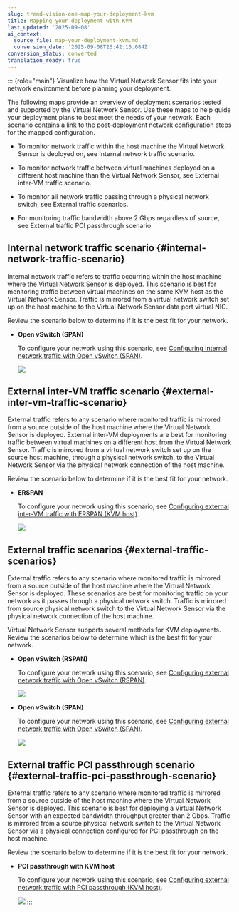```yaml
---
slug: trend-vision-one-map-your-deployment-kvm
title: Mapping your deployment with KVM
last_updated: '2025-09-08'
ai_context:
  source_file: map-your-deployment-kvm.md
  conversion_date: '2025-09-08T23:42:16.084Z'
conversion_status: converted
translation_ready: true
---
```


::: {role="main"}
Visualize how the Virtual Network Sensor fits into your network environment before planning your deployment.

The following maps provide an overview of deployment scenarios tested and supported by the Virtual Network Sensor. Use these maps to help guide your deployment plans to best meet the needs of your network. Each scenario contains a link to the post-deployment network configuration steps for the mapped configuration.

- To monitor network traffic within the host machine the Virtual Network Sensor is deployed on, see Internal network traffic scenario.

- To monitor network traffic between virtual machines deployed on a different host machine than the Virtual Network Sensor, see External inter-VM traffic scenario.

- To monitor all network traffic passing through a physical network switch, see External traffic scenarios.

- For monitoring traffic bandwidth above 2 Gbps regardless of source, see External traffic PCI passthrough scenario.

## Internal network traffic scenario {#internal-network-traffic-scenario}

Internal network traffic refers to traffic occurring within the host machine where the Virtual Network Sensor is deployed. This scenario is best for monitoring traffic between virtual machines on the same KVM host as the Virtual Network Sensor. Traffic is mirrored from a virtual network switch set up on the host machine to the Virtual Network Sensor data port virtual NIC.

Review the scenario below to determine if it is the best fit for your network.

- **Open vSwitch (SPAN)**

  To configure your network using this scenario, see [Configuring internal network traffic with Open vSwitch (SPAN)](internal-traffic-open-vswitch-span.mdx).

  ![](/images/KVM_Internal=GUID-74d00452-ba8d-42cd-8116-0a29f611fd33.webp)

## External inter-VM traffic scenario {#external-inter-vm-traffic-scenario}

External traffic refers to any scenario where monitored traffic is mirrored from a source outside of the host machine where the Virtual Network Sensor is deployed. External inter-VM deployments are best for monitoring traffic between virtual machines on a different host from the Virtual Network Sensor. Traffic is mirrored from a virtual network switch set up on the source host machine, through a physical network switch, to the Virtual Network Sensor via the physical network connection of the host machine.

Review the scenario below to determine if it is the best fit for your network.

- **ERSPAN**

  To configure your network using this scenario, see [Configuring external inter-VM traffic with ERSPAN (KVM host)](inter-vm-traffic-erspan-kvm.mdx).

  ![](/images/KVM_InterVM=GUID-0c19093d-78d5-40f0-99f8-e81ff85ba694.webp)

## External traffic scenarios {#external-traffic-scenarios}

External traffic refers to any scenario where monitored traffic is mirrored from a source outside of the host machine where the Virtual Network Sensor is deployed. These scenarios are best for monitoring traffic on your network as it passes through a physical network switch. Traffic is mirrored from source physical network switch to the Virtual Network Sensor via the physical network connection of the host machine.

Virtual Network Sensor supports several methods for KVM deployments. Review the scenarios below to determine which is the best fit for your network.

- **Open vSwitch (RSPAN)**

  To configure your network using this scenario, see [Configuring external network traffic with Open vSwitch (RSPAN)](external-traffic-open-vswitch-rspan.mdx).

  ![](/images/KVM_Ext_RSPAN=GUID-b95f9008-d6cf-4091-ba27-c3674fd98c94.webp)

- **Open vSwitch (SPAN)**

  To configure your network using this scenario, see [Configuring external network traffic with Open vSwitch (SPAN)](network-traffic-vswitch-span.mdx).

  ![](/images/KVM_Ext_SPAN=GUID-fa08373f-833f-4c37-be3a-0d6b3f608d69.webp)

## External traffic PCI passthrough scenario {#external-traffic-pci-passthrough-scenario}

External traffic refers to any scenario where monitored traffic is mirrored from a source outside of the host machine where the Virtual Network Sensor is deployed. This scenario is best for deploying a Virtual Network Sensor with an expected bandwidth throughput greater than 2 Gbps. Traffic is mirrored from a source physical network switch to the Virtual Network Sensor via a physical connection configured for PCI passthrough on the host machine.

Review the scenario below to determine if it is the best fit for your network.

- **PCI passthrough with KVM host**

  To configure your network using this scenario, see [Configuring external network traffic with PCI passthrough (KVM host)](-pci-passthrough-kvm-host.mdx).

  ![](/images/KVM_PCIPassthrough=GUID-c6e2c436-1274-4ec7-8834-c2c5483cb31d.webp)
:::
